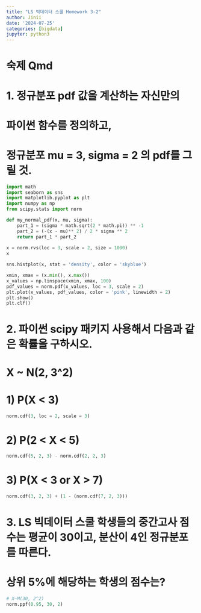 ```yaml
---
title: "LS 빅데이터 스쿨 Homework 3-2"
author: Jinii
date: '2024-07-25'
categories: [bigdata]
jupyter: python3
---
```


# 숙제 Qmd

# 1. 정규분포 pdf 값을 계산하는 자신만의
# 파이썬 함수를 정의하고, 
# 정규분포 mu = 3, sigma = 2 의 pdf를 그릴 것.
``` python

import math
import seaborn as sns
import matplotlib.pyplot as plt
import numpy as np
from scipy.stats import norm

def my_normal_pdf(x, mu, sigma):
    part_1 = (sigma * math.sqrt(2 * math.pi)) ** -1
    part_2 = (-(x - mu)** 2) / 2 * sigma ** 2
    return part_1 * part_2
    
x = norm.rvs(loc = 3, scale = 2, size = 1000)
x

sns.histplot(x, stat = 'density', color = 'skyblue')

xmin, xmax = (x.min(), x.max())
x_values = np.linspace(xmin, xmax, 100)
pdf_values = norm.pdf(x_values, loc = 3, scale = 2)
plt.plot(x_values, pdf_values, color = 'pink', linewidth = 2)
plt.show()
plt.clf()

```

# 2. 파이썬 scipy 패키지 사용해서 다음과 같은 확률을 구하시오.
# X ~ N(2, 3^2)
# 1) P(X < 3)
``` python
norm.cdf(3, loc = 2, scale = 3)

```


# 2) P(2 < X < 5)
``` python
norm.cdf(5, 2, 3) - norm.cdf(2, 2, 3)

```


# 3) P(X < 3 or X > 7)
``` python
norm.cdf(3, 2, 3) + (1 - (norm.cdf(7, 2, 3)))

```


# 3. LS 빅데이터 스쿨 학생들의 중간고사 점수는 평균이 30이고, 분산이 4인 정규분포를 따른다.
# 상위 5%에 해당하는 학생의 점수는?

``` python
# X~M(30, 2^2)
norm.ppf(0.95, 30, 2)

```

